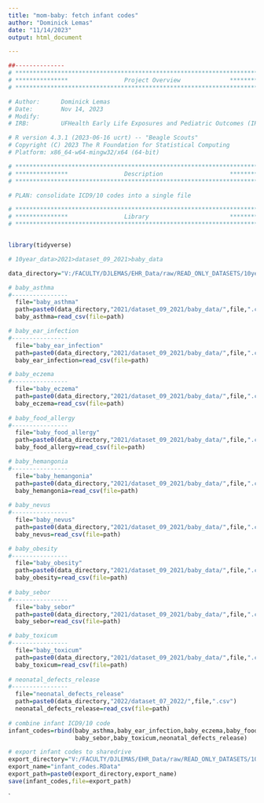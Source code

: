 ```yaml
---
title: "mom-baby: fetch infant codes"
author: "Dominick Lemas"
date: "11/14/2023"
output: html_document

---
```


```r
##-------------- 
# **************************************************************************** #
# ***************                Project Overview              *************** #
# **************************************************************************** #

# Author:      Dominick Lemas
# Date:        Nov 14, 2023 
# Modify:      
# IRB:         UFHealth Early Life Exposures and Pediatric Outcomes (IRB201601899) 

# R version 4.3.1 (2023-06-16 ucrt) -- "Beagle Scouts"
# Copyright (C) 2023 The R Foundation for Statistical Computing
# Platform: x86_64-w64-mingw32/x64 (64-bit)

# **************************************************************************** #
# ***************                Description                   *************** #
# **************************************************************************** #

# PLAN: consolidate ICD9/10 codes into a single file

```


```r

# **************************************************************************** #
# ***************                Library                       *************** #
# **************************************************************************** #


library(tidyverse)


```

```r

# 10year_data>2021>dataset_09_2021>baby_data

data_directory="V:/FACULTY/DJLEMAS/EHR_Data/raw/READ_ONLY_DATASETS/10year_data/"

# baby_asthma
#----------------
  file="baby_asthma"
  path=paste0(data_directory,"2021/dataset_09_2021/baby_data/",file,".csv")
  baby_asthma=read_csv(file=path)

# baby_ear_infection
#----------------
  file="baby_ear_infection"
  path=paste0(data_directory,"2021/dataset_09_2021/baby_data/",file,".csv")
  baby_ear_infection=read_csv(file=path)

# baby_eczema
#----------------
  file="baby_eczema"
  path=paste0(data_directory,"2021/dataset_09_2021/baby_data/",file,".csv")
  baby_eczema=read_csv(file=path)
  
# baby_food_allergy
#----------------
  file="baby_food_allergy"
  path=paste0(data_directory,"2021/dataset_09_2021/baby_data/",file,".csv")
  baby_food_allergy=read_csv(file=path)

# baby_hemangonia
#----------------
  file="baby_hemangonia"
  path=paste0(data_directory,"2021/dataset_09_2021/baby_data/",file,".csv")
  baby_hemangonia=read_csv(file=path)
  
# baby_nevus
#----------------
  file="baby_nevus"
  path=paste0(data_directory,"2021/dataset_09_2021/baby_data/",file,".csv")
  baby_nevus=read_csv(file=path)

# baby_obesity
#----------------
  file="baby_obesity"
  path=paste0(data_directory,"2021/dataset_09_2021/baby_data/",file,".csv")
  baby_obesity=read_csv(file=path)  
  
# baby_sebor
#----------------
  file="baby_sebor"
  path=paste0(data_directory,"2021/dataset_09_2021/baby_data/",file,".csv")
  baby_sebor=read_csv(file=path)  

# baby_toxicum
#----------------
  file="baby_toxicum"
  path=paste0(data_directory,"2021/dataset_09_2021/baby_data/",file,".csv")
  baby_toxicum=read_csv(file=path) 
  
# neonatal_defects_release
#----------------
  file="neonatal_defects_release"
  path=paste0(data_directory,"2022/dataset_07_2022/",file,".csv")
  neonatal_defects_release=read_csv(file=path) 
  
# combine infant ICD9/10 code
infant_codes=rbind(baby_asthma,baby_ear_infection,baby_eczema,baby_food_allergy,baby_hemangonia,baby_nevus,baby_obesity,
                   baby_sebor,baby_toxicum,neonatal_defects_release)

# export infant codes to sharedrive
export_directory="V:/FACULTY/DJLEMAS/EHR_Data/raw/READ_ONLY_DATASETS/10year_data/analysis_ready/"
export_name="infant_codes.RData"
export_path=paste0(export_directory,export_name)
save(infant_codes,file=export_path)
```

`

